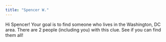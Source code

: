 ```yaml
---
title: "Spencer W."
---
```


Hi Spencer! Your goal is to find someone who lives in the Washington, DC area. There are 2 people (including you) with this clue. See if you can find them all!
